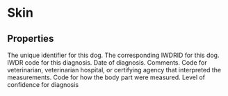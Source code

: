 
# Skin

## Properties

<Properties>
    <Property name="local_dog_id" type="integer" required>
        The unique identifier for this dog.
    </Property>
    <Property name="pt_DogID" type="integer" required>
        The corresponding IWDRID for this dog.
    </Property>
    <Property name="pt_TraitCodeID" type="integer" required>
        IWDR code for this diagnosis.
    </Property>
    <Property name="pt_Date" type="datetime" required>
        Date of diagnosis.
    </Property>
    <Property name="pt_DetailsOfProblem" type="string">
        Comments.
    </Property>
    <Property name="pt_EvaluatorID" type="integer">
        Code for veterinarian, veterinarian hospital, or certifying agency that interpreted the measurements.
    </Property>
    <Property name="pt_MeasureTypeCode" type="integer">
        Code for how the body part were measured.
    </Property>
    <Property name="pt_ConfidenceRatingCode" type="integer">
        Level of confidence for diagnosis
    </Property>
</Properties>